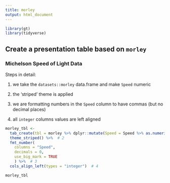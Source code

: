 ```yaml
---
title: morley
output: html_document
---
```


```r
library(gt)
library(tidyverse)
```


## Create a presentation table based on `morley`

### Michelson Speed of Light Data

Steps in detail:

 1. we take the `datasets::morley` data.frame and make `Speed` numeric
 
 2. the 'striped' theme is applied

 3. we are formatting numbers in the `Speed` column to have commas (but no decimal places)
 
 4. all `integer` columns values are left aligned

```r
morley_tbl <-
  tab_create(tbl = morley %>% dplyr::mutate(Speed = Speed %>% as.numeric())) %>%  # 1
  theme_striped() %>%  # 2
  fmt_number(
    columns = "Speed",
    decimals = 0,
    use_big_mark = TRUE
    ) %>%  # 3
  cols_align_left(types = "integer")  # 4
```

```r
morley_tbl
```
